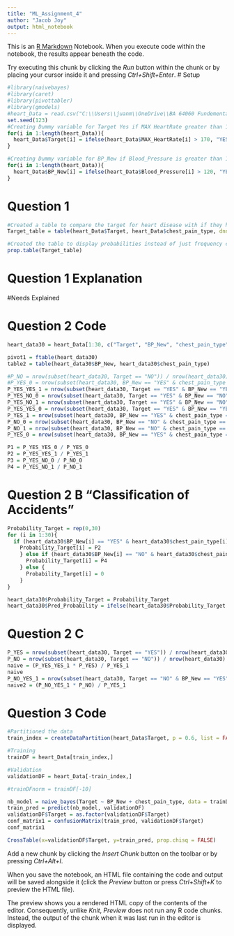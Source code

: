 ```yaml
---
title: "ML_Assignment_4"
author: "Jacob Joy"
output: html_notebook
---
```


This is an [R Markdown](http://rmarkdown.rstudio.com) Notebook. When you execute code within the notebook, the results appear beneath the code. 

Try executing this chunk by clicking the *Run* button within the chunk or by placing your cursor inside it and pressing *Ctrl+Shift+Enter*. 
# Setup
```r
#library(naivebayes)
#library(caret)
#library(pivottabler)
#library(gmodels)
#heart_Data = read.csv("C:\\Users\\juanm\\OneDrive\\BA 64060 Fundementals of Machine Learning\\Module 5\\Assignment 4\\heart_disease.csv")
set.seed(123)
#Creating Dummy variable for Target Yes if MAX HeartRate greater than 170 else NO
for(i in 1:length(heart_Data)){
  heart_Data$Target[i] = ifelse(heart_Data$MAX_HeartRate[i] > 170, "YES", "NO")
}

#Creating Dummy variable for BP_New if Blood_Pressure is greater than 120 else NO
for(i in 1:length(heart_Data)){
  heart_Data$BP_New[i] = ifelse(heart_Data$Blood_Pressure[i] > 120, "YES", "NO")
}
```

# Question 1
```r
#Created a table to compare the target for heart disease with if they had chest pain
Target_table = table(heart_Data$Target, heart_Data$chest_pain_type, dnn = c("Heart Disease", "Chest Pain"))

#Created the table to display probabilities instead of just frequency count
prop.table(Target_table)
```
# Question 1 Explanation

#Needs Explained

# Question 2 Code
```r
heart_data30 = heart_Data[1:30, c("Target", "BP_New", "chest_pain_type")]

pivot1 = ftable(heart_data30)
table2 = table(heart_data30$BP_New, heart_data30$chest_pain_type)

#P_NO = nrow(subset(heart_data30, Target == "NO")) / nrow(heart_data30)
#P_YES_0 = nrow(subset(heart_data30, BP_New == "YES" & chest_pain_type == 0)) / nrow(heart_data30)
P_YES_YES_1 = nrow(subset(heart_data30, Target == "YES" & BP_New == "YES" & chest_pain_type == 1)) / nrow(heart_data30)
P_YES_NO_0 = nrow(subset(heart_data30, Target == "YES" & BP_New == "NO" & chest_pain_type == 0)) / nrow(heart_data30)
P_YES_NO_1 = nrow(subset(heart_data30, Target == "YES" & BP_New == "NO" & chest_pain_type == 1)) / nrow(heart_data30)
P_YES_YES_0 = nrow(subset(heart_data30, Target == "YES" & BP_New == "YES" & chest_pain_type == 0)) / nrow(heart_data30)
P_YES_1 = nrow(subset(heart_data30, BP_New == "YES" & chest_pain_type == 1)) / nrow(heart_data30)
P_NO_0 = nrow(subset(heart_data30, BP_New == "NO" & chest_pain_type == 0)) / nrow(heart_data30)
P_NO_1 = nrow(subset(heart_data30, BP_New == "NO" & chest_pain_type == 1)) / nrow(heart_data30)
P_YES_0 = nrow(subset(heart_data30, BP_New == "YES" & chest_pain_type == 0)) / nrow(heart_data30)

P1 = P_YES_YES_0 / P_YES_0
P2 = P_YES_YES_1 / P_YES_1
P3 = P_YES_NO_0 / P_NO_0
P4 = P_YES_NO_1 / P_NO_1
```
# Question 2 B "Classification of Accidents"
```r
Probability_Target = rep(0,30)
for (i in 1:30){
  if (heart_data30$BP_New[i] == "YES" & heart_data30$chest_pain_type[i] == 1){
    Probability_Target[i] = P2
    } else if (heart_data30$BP_New[i] == "NO" & heart_data30$chest_pain_type[i] == 1){
      Probability_Target[i] = P4
    } else {
      Probability_Target[i] = 0
    }
}

heart_data30$Probability_Target = Probability_Target 
heart_data30$Pred_Probability = ifelse(heart_data30$Probability_Target > 0.5, "Yes", "No")
```
# Question 2 C
```r
P_YES = nrow(subset(heart_data30, Target == "YES")) / nrow(heart_data30)
P_NO = nrow(subset(heart_data30, Target == "NO")) / nrow(heart_data30)
naive = (P_YES_YES_1 * P_YES) / P_YES_1
naive
P_NO_YES_1 = nrow(subset(heart_data30, Target == "NO" & BP_New == "YES" & chest_pain_type == 1)) / nrow(heart_data30)
naive2 = (P_NO_YES_1 * P_NO) / P_YES_1
```
# Question 3 Code
```r
#Partitioned the data 
train_index = createDataPartition(heart_Data$Target, p = 0.6, list = FALSE)

#Training
trainDF = heart_Data[train_index,]

#Validation
validationDF = heart_Data[-train_index,]

#trainDFnorm = trainDF[-10]

nb_model = naive_bayes(Target ~ BP_New + chest_pain_type, data = trainDF)
train_pred = predict(nb_model, validationDF)
validationDF$Target = as.factor(validationDF$Target)
conf_matrix1 = confusionMatrix(train_pred, validationDF$Target)
conf_matrix1

CrossTable(x=validationDF$Target, y=train_pred, prop.chisq = FALSE) 
```



Add a new chunk by clicking the *Insert Chunk* button on the toolbar or by pressing *Ctrl+Alt+I*.

When you save the notebook, an HTML file containing the code and output will be saved alongside it (click the *Preview* button or press *Ctrl+Shift+K* to preview the HTML file).

The preview shows you a rendered HTML copy of the contents of the editor. Consequently, unlike *Knit*, *Preview* does not run any R code chunks. Instead, the output of the chunk when it was last run in the editor is displayed.
